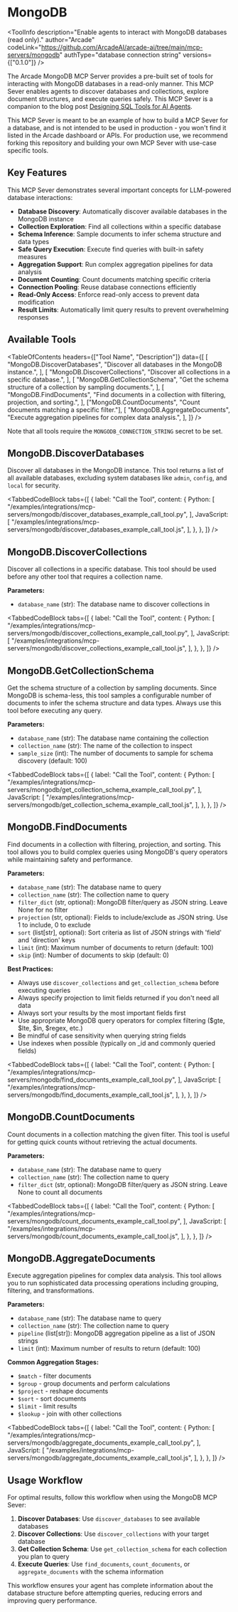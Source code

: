 # MongoDB


<ToolInfo
  description="Enable agents to interact with MongoDB databases (read only)."
  author="Arcade"
  codeLink="https://github.com/ArcadeAI/arcade-ai/tree/main/mcp-servers/mongodb"
  authType="database connection string"
  versions={["0.1.0"]}
/>

<Badges repo="arcadeai/arcade-mongodb" />

The Arcade MongoDB MCP Server provides a pre-built set of tools for interacting with MongoDB databases in a read-only manner. This MCP Sever enables agents to discover databases and collections, explore document structures, and execute queries safely. This MCP Sever is a companion to the blog post [Designing SQL Tools for AI Agents](https://blog.arcade.dev/sql-tools-ai-agents-security).

<Callout type="info">
  This MCP Sever is meant to be an example of how to build a MCP Sever for a
  database, and is not intended to be used in production - you won't find it
  listed in the Arcade dashboard or APIs. For production use, we recommend
  forking this repository and building your own MCP Sever with use-case specific
  tools.
</Callout>

## Key Features

This MCP Sever demonstrates several important concepts for LLM-powered database interactions:

- **Database Discovery**: Automatically discover available databases in the MongoDB instance
- **Collection Exploration**: Find all collections within a specific database
- **Schema Inference**: Sample documents to infer schema structure and data types
- **Safe Query Execution**: Execute find queries with built-in safety measures
- **Aggregation Support**: Run complex aggregation pipelines for data analysis
- **Document Counting**: Count documents matching specific criteria
- **Connection Pooling**: Reuse database connections efficiently
- **Read-Only Access**: Enforce read-only access to prevent data modification
- **Result Limits**: Automatically limit query results to prevent overwhelming responses

## Available Tools

<TableOfContents
  headers={["Tool Name", "Description"]}
  data={[
    [
      "MongoDB.DiscoverDatabases",
      "Discover all databases in the MongoDB instance.",
    ],
    [
      "MongoDB.DiscoverCollections",
      "Discover all collections in a specific database.",
    ],
    [
      "MongoDB.GetCollectionSchema",
      "Get the schema structure of a collection by sampling documents.",
    ],
    [
      "MongoDB.FindDocuments",
      "Find documents in a collection with filtering, projection, and sorting.",
    ],
    ["MongoDB.CountDocuments", "Count documents matching a specific filter."],
    [
      "MongoDB.AggregateDocuments",
      "Execute aggregation pipelines for complex data analysis.",
    ],
  ]}
/>

Note that all tools require the `MONGODB_CONNECTION_STRING` secret to be set.

## MongoDB.DiscoverDatabases

Discover all databases in the MongoDB instance. This tool returns a list of all available databases, excluding system databases like `admin`, `config`, and `local` for security.

<TabbedCodeBlock
  tabs={[
    {
      label: "Call the Tool",
      content: {
        Python: [
          "/examples/integrations/mcp-servers/mongodb/discover_databases_example_call_tool.py",
        ],
        JavaScript: [
          "/examples/integrations/mcp-servers/mongodb/discover_databases_example_call_tool.js",
        ],
      },
    },
  ]}
/>

## MongoDB.DiscoverCollections

Discover all collections in a specific database. This tool should be used before any other tool that requires a collection name.

**Parameters:**

- `database_name` (str): The database name to discover collections in

<TabbedCodeBlock
  tabs={[
    {
      label: "Call the Tool",
      content: {
        Python: [
          "/examples/integrations/mcp-servers/mongodb/discover_collections_example_call_tool.py",
        ],
        JavaScript: [
          "/examples/integrations/mcp-servers/mongodb/discover_collections_example_call_tool.js",
        ],
      },
    },
  ]}
/>

## MongoDB.GetCollectionSchema

Get the schema structure of a collection by sampling documents. Since MongoDB is schema-less, this tool samples a configurable number of documents to infer the schema structure and data types. Always use this tool before executing any query.

**Parameters:**

- `database_name` (str): The database name containing the collection
- `collection_name` (str): The name of the collection to inspect
- `sample_size` (int): The number of documents to sample for schema discovery (default: 100)

<TabbedCodeBlock
  tabs={[
    {
      label: "Call the Tool",
      content: {
        Python: [
          "/examples/integrations/mcp-servers/mongodb/get_collection_schema_example_call_tool.py",
        ],
        JavaScript: [
          "/examples/integrations/mcp-servers/mongodb/get_collection_schema_example_call_tool.js",
        ],
      },
    },
  ]}
/>

## MongoDB.FindDocuments

Find documents in a collection with filtering, projection, and sorting. This tool allows you to build complex queries using MongoDB's query operators while maintaining safety and performance.

**Parameters:**

- `database_name` (str): The database name to query
- `collection_name` (str): The collection name to query
- `filter_dict` (str, optional): MongoDB filter/query as JSON string. Leave None for no filter
- `projection` (str, optional): Fields to include/exclude as JSON string. Use 1 to include, 0 to exclude
- `sort` (list[str], optional): Sort criteria as list of JSON strings with 'field' and 'direction' keys
- `limit` (int): Maximum number of documents to return (default: 100)
- `skip` (int): Number of documents to skip (default: 0)

**Best Practices:**

- Always use `discover_collections` and `get_collection_schema` before executing queries
- Always specify projection to limit fields returned if you don't need all data
- Always sort your results by the most important fields first
- Use appropriate MongoDB query operators for complex filtering ($gte, $lte, $in, $regex, etc.)
- Be mindful of case sensitivity when querying string fields
- Use indexes when possible (typically on \_id and commonly queried fields)

<TabbedCodeBlock
  tabs={[
    {
      label: "Call the Tool",
      content: {
        Python: [
          "/examples/integrations/mcp-servers/mongodb/find_documents_example_call_tool.py",
        ],
        JavaScript: [
          "/examples/integrations/mcp-servers/mongodb/find_documents_example_call_tool.js",
        ],
      },
    },
  ]}
/>

## MongoDB.CountDocuments

Count documents in a collection matching the given filter. This tool is useful for getting quick counts without retrieving the actual documents.

**Parameters:**

- `database_name` (str): The database name to query
- `collection_name` (str): The collection name to query
- `filter_dict` (str, optional): MongoDB filter/query as JSON string. Leave None to count all documents

<TabbedCodeBlock
  tabs={[
    {
      label: "Call the Tool",
      content: {
        Python: [
          "/examples/integrations/mcp-servers/mongodb/count_documents_example_call_tool.py",
        ],
        JavaScript: [
          "/examples/integrations/mcp-servers/mongodb/count_documents_example_call_tool.js",
        ],
      },
    },
  ]}
/>

## MongoDB.AggregateDocuments

Execute aggregation pipelines for complex data analysis. This tool allows you to run sophisticated data processing operations including grouping, filtering, and transformations.

**Parameters:**

- `database_name` (str): The database name to query
- `collection_name` (str): The collection name to query
- `pipeline` (list[str]): MongoDB aggregation pipeline as a list of JSON strings
- `limit` (int): Maximum number of results to return (default: 100)

**Common Aggregation Stages:**

- `$match` - filter documents
- `$group` - group documents and perform calculations
- `$project` - reshape documents
- `$sort` - sort documents
- `$limit` - limit results
- `$lookup` - join with other collections

<TabbedCodeBlock
  tabs={[
    {
      label: "Call the Tool",
      content: {
        Python: [
          "/examples/integrations/mcp-servers/mongodb/aggregate_documents_example_call_tool.py",
        ],
        JavaScript: [
          "/examples/integrations/mcp-servers/mongodb/aggregate_documents_example_call_tool.js",
        ],
      },
    },
  ]}
/>

## Usage Workflow

For optimal results, follow this workflow when using the MongoDB MCP Sever:

1. **Discover Databases**: Use `discover_databases` to see available databases
2. **Discover Collections**: Use `discover_collections` with your target database
3. **Get Collection Schema**: Use `get_collection_schema` for each collection you plan to query
4. **Execute Queries**: Use `find_documents`, `count_documents`, or `aggregate_documents` with the schema information

This workflow ensures your agent has complete information about the database structure before attempting queries, reducing errors and improving query performance.

<ToolFooter pipPackageName="arcade_mongodb" />
